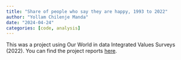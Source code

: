 ```yaml
---
title: "Share of people who say they are happy, 1993 to 2022"
author: "Yollam Chilenje Manda"
date: "2024-04-24"
categories: [code, analysis]
---
```


This was a project using Our World in data Integrated Values Surveys (2022). You can find the project reports [here](https://yolly265.github.io/owid_life_satisfaction/){target="_blank"}.
